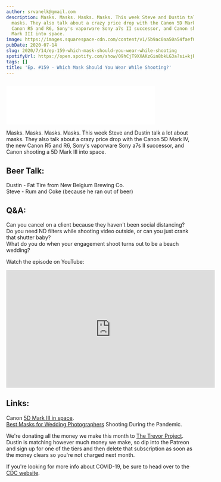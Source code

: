 ```yaml
---
author: srvanelk@gmail.com
description: Masks. Masks. Masks. Masks. This week Steve and Dustin talk a lot about
  masks. They also talk about a crazy price drop with the Canon 5D Mark IV, the new
  Canon R5 and R6, Sony's vaporware Sony a7s II successor, and Canon shooting a 5D
  Mark III into space.
image: https://images.squarespace-cdn.com/content/v1/5b9ac0aa50a54faef024c950/1594736622291-XY88QJ58TI6HYNFO64NN/VanElkCo-6.jpg?format=original
pubDate: 2020-07-14
slug: 2020/7/14/ep-159-which-mask-should-you-wear-while-shooting
spotifyUrl: https://open.spotify.com/show/09hCjT9XXAKzGin8bkLG3a?si=kjRZvQ1JTb6Ov3HVzSSlWA
tags: []
title: 'Ep. #159 - Which Mask Should You Wear While Shooting?'
---
```


<figure>
  <img src="https://images.squarespace-cdn.com/content/v1/5b9ac0aa50a54faef024c950/1594736622291-XY88QJ58TI6HYNFO64NN/VanElkCo-6.jpg?format=original" alt="" />
</figure>
<iframe class="embedly-embed" src="//cdn.embedly.com/widgets/media.html?src=https%3A%2F%2Fanchor.fm%2Fweddingphotohangover%2Fembed%2Fepisodes%2FEp--159---Which-Mask-Should-You-Wear-While-Shooting-egnugb&display_name=Anchor+FM+Inc.&url=https%3A%2F%2Fanchor.fm%2Fweddingphotohangover%2Fepisodes%2FEp--159---Which-Mask-Should-You-Wear-While-Shooting-egnugb&image=https%3A%2F%2Fd3t3ozftmdmh3i.cloudfront.net%2Fproduction%2Fpodcast_uploaded_episode400%2F805714%2F805714-1594736508904-0b0d1cee37fbf.jpg&key=61d05c9d54e8455ea7a9677c366be814&type=text%2Fhtml&schema=anchor&wmode=opaque" width="400" height="102" scrolling="no" title="Anchor FM Inc. embed" frameborder="0" allow="autoplay; fullscreen" allowfullscreen="true"></iframe>

Masks. Masks. Masks. Masks. This week Steve and Dustin talk a lot about masks. They also talk about a crazy price drop with the Canon 5D Mark IV, the new Canon R5 and R6, Sony's vaporware Sony a7s II successor, and Canon shooting a 5D Mark III into space.

## Beer Talk:  
Dustin - Fat Tire from New Belgium Brewing Co.  
Steve - Rum and Coke (because he ran out of beer)

## Q&A:  
Can you cancel on a client because they haven't been social distancing?  
Do you need ND filters while shooting video outside, or can you just crank that shutter baby?  
What do you do when your engagement shoot turns out to be a beach wedding?

Watch the episode on YouTube:

<iframe width="560" height="315" src="https://www.youtube.com/embed/tgNuxrVGvLU" frameborder="0" allow="autoplay; encrypted-media" allowfullscreen></iframe>

## Links:  
Canon [5D Mark III in space](https://www.digitalcameraworld.com/news/canon-launching-a-spacecraft-featuring-5d-mark-iii-and-powershot-cameras).  
[Best Masks for Wedding Photographers](https://jennifervanelk.com/best-masks-for-photographers-during-the-pandemic/) Shooting During the Pandemic.

We're donating all the money we make this month to [The Trevor Project](https://www.thetrevorproject.org/). Dustin is matching however much money we make, so dip into the Patreon and sign up for one of the tiers and then delete that subscription as soon as the money clears so you're not charged next month.

If you're looking for more info about COVID-19, be sure to head over to the [CDC website](https://www.cdc.gov/coronavirus/2019-ncov/index.html).
